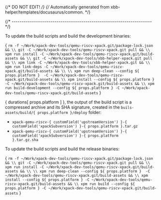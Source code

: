 {/* DO NOT EDIT! */}
{/* Automatically generated from xbb-helper/templates/docusaurus/common. */}




{/* ------------------------------------------------------------------------ */}

To update the build scripts and build the development binaries:

<CodeBlock language="sh"> {
`rm -f ~/Work/xpack-dev-tools/qemu-riscv-xpack.git/package-lock.json && \\
git -C ~/Work/xpack-dev-tools/qemu-riscv-xpack.git pull && \\
xpm run install -C ~/Work/xpack-dev-tools/qemu-riscv-xpack.git/build-assets && \\
git -C ~/Work/xpack-dev-tools/xbb-helper-xpack.git pull && \\
xpm link -C ~/Work/xpack-dev-tools/xbb-helper-xpack.git && \\
xpm run link-deps -C ~/Work/xpack-dev-tools/qemu-riscv-xpack.git/build-assets && \\
\\
xpm run deep-clean --config ${ props.platform }  -C ~/Work/xpack-dev-tools/qemu-riscv-xpack.git/build-assets && \\
xpm install --config ${ props.platform } -C ~/Work/xpack-dev-tools/qemu-riscv-xpack.git/build-assets && \\
xpm run build-development --config ${ props.platform } -C ~/Work/xpack-dev-tools/qemu-riscv-xpack.git/build-assets`
} </CodeBlock>

{ durations[ props.platform ] }, the output of the build script is a compressed
archive and its SHA signature, created in
the <code>buils-assets/build/{ props.platform }/deploy</code> folder:

* <code>xpack-qemu-riscv-{ customField('upstreamVersion') }-{ customField('xpackSubversion') }-{ props.platform }.tar.gz</code>
* <code>xpack-qemu-riscv-{ customField('upstreamVersion') }-{ customField('xpackSubversion') }-{ props.platform }.tar.gz.sha</code>

To update the build scripts and build the release binaries:

<CodeBlock language="sh"> {
`rm -f ~/Work/xpack-dev-tools/qemu-riscv-xpack.git/package-lock.json && \\
git -C ~/Work/xpack-dev-tools/qemu-riscv-xpack.git pull && \\
xpm run install -C ~/Work/xpack-dev-tools/qemu-riscv-xpack.git/build-assets && \\
\\
xpm run deep-clean --config ${ props.platform }  -C ~/Work/xpack-dev-tools/qemu-riscv-xpack.git/build-assets && \\
xpm install --config ${ props.platform } -C ~/Work/xpack-dev-tools/qemu-riscv-xpack.git/build-assets && \\
xpm run build --config ${ props.platform } -C ~/Work/xpack-dev-tools/qemu-riscv-xpack.git/build-assets`
} </CodeBlock>
